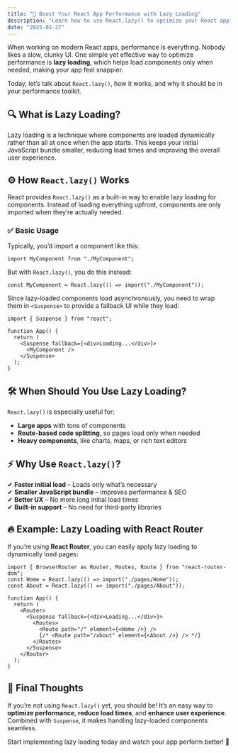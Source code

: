 ```yaml
---
title: "🚀 Boost Your React App Performance with Lazy Loading"
description: "Learn how to use React.lazy() to optimize your React application's performance by implementing lazy loading."
date: "2025-02-27"
---
```



When working on modern React apps, performance is everything. Nobody likes a slow, clunky UI. One simple yet effective way to optimize performance is **lazy loading**, which helps load components only when needed, making your app feel snappier.

Today, let’s talk about `React.lazy()`, how it works, and why it should be in your performance toolkit.

## 🔍 What is Lazy Loading?

Lazy loading is a technique where components are loaded dynamically rather than all at once when the app starts. This keeps your initial JavaScript bundle smaller, reducing load times and improving the overall user experience.

## ⚙ How `React.lazy()` Works

React provides `React.lazy()` as a built-in way to enable lazy loading for components. Instead of loading everything upfront, components are only imported when they’re actually needed.

### ✅ Basic Usage

Typically, you’d import a component like this:

```tsx
import MyComponent from "./MyComponent";
```

But with `React.lazy()`, you do this instead:

```tsx
const MyComponent = React.lazy(() => import("./MyComponent"));
```

Since lazy-loaded components load asynchronously, you need to wrap them in `<Suspense>` to provide a fallback UI while they load:

```tsx
import { Suspense } from "react";

function App() {
  return (
    <Suspense fallback={<div>Loading...</div>}>
      <MyComponent />
    </Suspense>
  );
}
```

## 🛠 When Should You Use Lazy Loading?

`React.lazy()` is especially useful for:

- **Large apps** with tons of components
- **Route-based code splitting**, so pages load only when needed
- **Heavy components**, like charts, maps, or rich text editors

## ⚡ Why Use `React.lazy()`?

✔ **Faster initial load** – Loads only what’s necessary  
✔ **Smaller JavaScript bundle** – Improves performance & SEO  
✔ **Better UX** – No more long initial load times  
✔ **Built-in support** – No need for third-party libraries  

## 🔥 Example: Lazy Loading with React Router

If you’re using **React Router**, you can easily apply lazy loading to dynamically load pages:

```tsx
import { BrowserRouter as Router, Routes, Route } from "react-router-dom";
const Home = React.lazy(() => import("./pages/Home"));
const About = React.lazy(() => import("./pages/About"));

function App() {
  return (
    <Router>
      <Suspense fallback={<div>Loading...</div>}>
        <Routes>
          <Route path="/" element={<Home />} />
          {/* <Route path="/about" element={<About />} /> */}
        </Routes>
      </Suspense>
    </Router>
  );
}
```

## 🚀 Final Thoughts

If you’re not using `React.lazy()` yet, you should be! It’s an easy way to **optimize performance**, **reduce load times**, and **enhance user experience**. Combined with `Suspense`, it makes handling lazy-loaded components seamless.

Start implementing lazy loading today and watch your app perform better! 🚀
